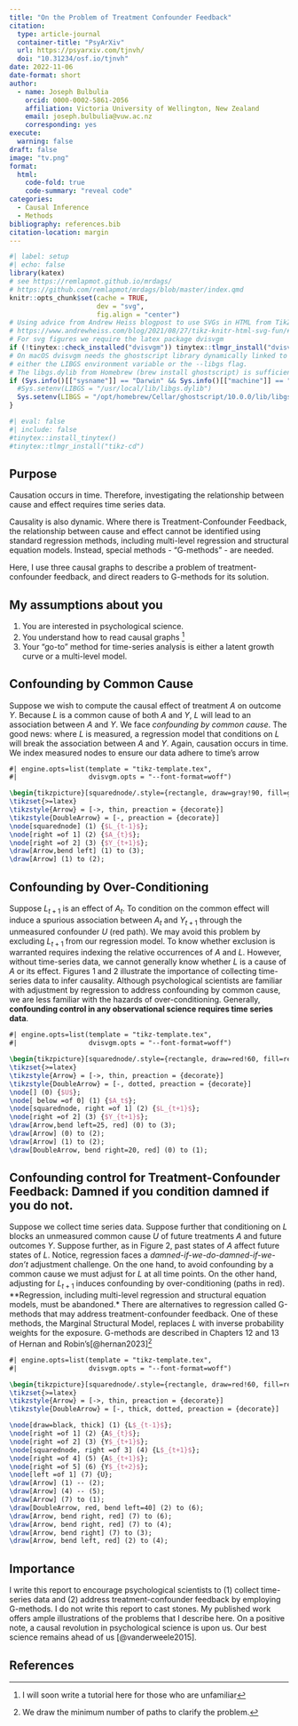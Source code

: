 ```yaml
---
title: "On the Problem of Treatment Confounder Feedback"
citation:
  type: article-journal
  container-title: "PsyArXiv"
  url: https://psyarxiv.com/tjnvh/
  doi: "10.31234/osf.io/tjnvh"
date: 2022-11-06
date-format: short
author: 
  - name: Joseph Bulbulia
    orcid: 0000-0002-5861-2056
    affiliation: Victoria University of Wellington, New Zealand
    email: joseph.bulbulia@vuw.ac.nz
    corresponding: yes
execute:
  warning: false
draft: false
image: "tv.png"
format:
  html:
    code-fold: true
    code-summary: "reveal code"
categories: 
  - Causal Inference
  - Methods
bibliography: references.bib
citation-location: margin
---
```


```r
#| label: setup
#| echo: false
library(katex)
# see https://remlapmot.github.io/mrdags/
# https://github.com/remlapmot/mrdags/blob/master/index.qmd
knitr::opts_chunk$set(cache = TRUE,
                      dev = "svg",
                      fig.align = "center")
# Using advice from Andrew Heiss blogpost to use SVGs in HTML from TikZ
# https://www.andrewheiss.com/blog/2021/08/27/tikz-knitr-html-svg-fun/#connecting-dvisvgm-to-ghostscript-on-macos
# For svg figures we require the latex package dvisvgm
if (!tinytex::check_installed("dvisvgm")) tinytex::tlmgr_install("dvisvgm")
# On macOS dvisvgm needs the ghostscript library dynamically linked to it via
# either the LIBGS environment variable or the --libgs flag.
# The libgs.dylib from Homebrew (brew install ghostscript) is sufficient.
if (Sys.info()[["sysname"]] == "Darwin" && Sys.info()[["machine"]] == "arm64") {
  #Sys.setenv(LIBGS = "/usr/local/lib/libgs.dylib")
  Sys.setenv(LIBGS = "/opt/homebrew/Cellar/ghostscript/10.0.0/lib/libgs.dylib")
}
```

```r
#| eval: false
#| include: false
#tinytex::install_tinytex()
#tinytex::tlmgr_install("tikz-cd")

```

## Purpose

Causation occurs in time. Therefore, investigating the relationship between cause and effect requires time series data. 

Causality is also dynamic. Where there is Treatment-Confounder Feedback, the relationship between cause and effect cannot be identified using standard regression methods, including multi-level regression and structural equation models. Instead, special methods - "G-methods" - are needed. 

Here, I use three causal graphs to describe a problem of treatment-confounder feedback, and direct readers to G-methods for its solution.

## My assumptions about you

1. You are interested in psychological science.
2. You understand how to read causal graphs ^[I will soon write a tutorial here for those who are unfamiliar]
3. Your "go-to" method for time-series analysis is either a latent growth curve or a multi-level model. 

## Confounding by Common Cause

Suppose we wish to compute the causal effect of treatment $A$ on outcome $Y$. Because $L$ is a common cause of both $A$ and $Y$, $L$ will lead to an association between $A$ and $Y$. We face *confounding by common cause*. The good news: where $L$ is measured, a regression model that conditions on $L$ will break the association between $A$ and $Y$. Again, causation occurs in time. We index measured nodes to ensure our data adhere to time's arrow

```tikz
#| engine.opts=list(template = "tikz-template.tex",
#|                  dvisvgm.opts = "--font-format=woff")

\begin{tikzpicture}[squarednode/.style={rectangle, draw=gray!90, fill=gray!5, auto}]
\tikzset{>=latex}
\tikzstyle{Arrow} = [->, thin, preaction = {decorate}]
\tikzstyle{DoubleArrow} = [-, preaction = {decorate}]
\node[squarednode] (1) {$L_{t-1}$};
\node[right =of 1] (2) {$A_{t}$};
\node[right =of 2] (3) {$Y_{t+1}$};
\draw[Arrow,bend left] (1) to (3);
\draw[Arrow] (1) to (2);
```

## Confounding by Over-Conditioning

Suppose $L_{t+1}$ is an effect of $A_{t}$. To condition on the common effect will induce a spurious association between $A_t$ and $Y_{t+1}$ through the unmeasured confounder $U$ (red path). We may avoid this problem by excluding $L_{t+1}$ from our regression model. To know whether exclusion is warranted requires indexing the relative occurrences of $A$ and $L$. However, without time-series data, we cannot generally know whether $L$ is a cause of $A$ or its effect. Figures 1 and 2 illustrate the importance of collecting time-series data to infer causality. Although psychological scientists are familiar with adjustment by regression to address confounding by common cause, we are less familiar with the hazards of over-conditioning. Generally, **confounding control in any observational science requires time series data**.

```tikz
#| engine.opts=list(template = "tikz-template.tex",
#|                  dvisvgm.opts = "--font-format=woff")

\begin{tikzpicture}[squarednode/.style={rectangle, draw=red!60, fill=red!5}, scale = 4]
\tikzset{>=latex}
\tikzstyle{Arrow} = [->, thin, preaction = {decorate}]
\tikzstyle{DoubleArrow} = [-, dotted, preaction = {decorate}]
\node[] (0) {$U$};
\node[ below =of 0] (1) {$A_t$};
\node[squarednode, right =of 1] (2) {$L_{t+1}$};
\node[right =of 2] (3) {$Y_{t+1}$};
\draw[Arrow,bend left=25, red] (0) to (3);
\draw[Arrow] (0) to (2);
\draw[Arrow] (1) to (2);
\draw[DoubleArrow, bend right=20, red] (0) to (1);
```

## Confounding control for Treatment-Confounder Feedback: Damned if you condition damned if you do not.

Suppose we collect time series data. Suppose further that conditioning on $L$ blocks an unmeasured common cause $U$ of future treatments $A$ and future outcomes $Y$. Suppose further, as in Figure 2, past states of $A$ affect future states of $L$. Notice, regression faces a *damned-if-we-do-damned-if-we-don't* adjustment challenge. On the one hand, to avoid confounding by a common cause we must adjust for $L$ at all time points. On the other hand, adjusting for $L_{t+1}$ induces confounding by over-conditioning (paths in red). \*\*Regression, including multi-level regression and structural equation models, must be abandoned.\* There are alternatives to regression called G-methods that may address treatment-confounder feedback. One of these methods, the Marginal Structural Model, replaces $L$ with inverse probability weights for the exposure. G-methods are described in Chapters 12 and 13 of Hernan and Robin's[@hernan2023][^1]

[^1]: We draw the minimum number of paths to clarify the problem.

```tikz
#| engine.opts=list(template = "tikz-template.tex",
#|                  dvisvgm.opts = "--font-format=woff")

\begin{tikzpicture}[squarednode/.style={rectangle, draw=red!60, fill=red!5}, scale = 4]
\tikzset{>=latex}
\tikzstyle{Arrow} = [->, thin, preaction = {decorate}]
\tikzstyle{DoubleArrow} = [-, thick, dotted, preaction = {decorate}]

\node[draw=black, thick] (1) {L$_{t-1}$};
\node[right =of 1] (2) {A$_{t}$};
\node[right =of 2] (3) {Y$_{t+1}$};
\node[squarednode, right =of 3] (4) {L$_{t+1}$};
\node[right =of 4] (5) {A$_{t+1}$};
\node[right =of 5] (6) {Y$_{t+2}$};
\node[left =of 1] (7) {U};
\draw[Arrow] (1) -- (2);
\draw[Arrow] (4) -- (5);
\draw[Arrow] (7) to (1);
\draw[DoubleArrow, red, bend left=40] (2) to (6);
\draw[Arrow, bend right, red] (7) to (6);
\draw[Arrow, bend right, red] (7) to (4);
\draw[Arrow, bend right] (7) to (3);
\draw[Arrow, bend left, red] (2) to (4);
```

## Importance

I write this report to encourage psychological scientists to (1) collect time-series data and (2) address treatment-confounder feedback by employing G-methods. I do not write this report to cast stones. My published work offers ample illustrations of the problems that I describe here. On a positive note, a causal revolution in psychological science is upon us. Our best science remains ahead of us [@vanderweele2015].

## References
